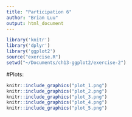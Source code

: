 ```yaml
---
title: "Participation 6"
author: "Brian Luu"
output: html_document
---
```


```r
library('knitr')
library('dplyr')
library('ggplot2')
source("exercise.R")
setwd("~/Documents/ch13-ggplot2/exercise-2")

```

#Plots:
```r
knitr::include_graphics("plot_1.png")
knitr::include_graphics("plot_2.png")
knitr::include_graphics("plot_3.png")
knitr::include_graphics("plot_4.png")
knitr::include_graphics("plot_5.png")
```

